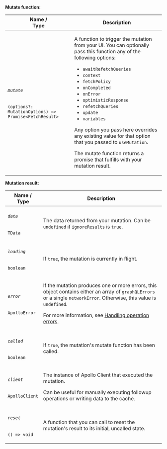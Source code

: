 **Mutate function:**

<table class="field-table api-ref">
  <thead>
    <tr>
      <th>Name /<br/>Type</th>
      <th>Description</th>
    </tr>
  </thead>
  <tbody>
<tr>
<td>

###### `mutate`

`(options?: MutationOptions) => Promise<FetchResult>`
</td>

<td>

A function to trigger the mutation from your UI. You can optionally pass this function any of the following options:

* `awaitRefetchQueries`
* `context`
* `fetchPolicy`
* `onCompleted`
* `onError`
* `optimisticResponse`
* `refetchQueries`
* `update`
* `variables`

Any option you pass here overrides any existing value for that option that you passed to `useMutation`.

The mutate function returns a promise that fulfills with your mutation result.
</td>
</tr>
  </tbody>
</table>

**Mutation result:**

<table class="field-table api-ref">
  <thead>
    <tr>
      <th>Name /<br/>Type</th>
      <th>Description</th>
    </tr>
  </thead>
  <tbody>
<tr>
<td>

###### `data`

`TData`
</td>

<td>

The data returned from your mutation. Can be `undefined` if `ignoreResults` is `true`.
</td>
</tr>

<tr>
<td>

###### `loading`

`boolean`
</td>

<td>

If `true`, the mutation is currently in flight.
</td>
</tr>

<tr>
<td>

###### `error`

`ApolloError`
</td>

<td>

If the mutation produces one or more errors, this object contains either an array of `graphQLErrors` or a single `networkError`. Otherwise, this value is `undefined`.

For more information, see [Handling operation errors](/react/data/error-handling/).

</td>
</tr>

<tr>
<td>

###### `called`

`boolean`
</td>

<td>

If `true`, the mutation's mutate function has been called.

</td>
</tr>

<tr>
<td>

###### `client`

`ApolloClient`
</td>

<td>

The instance of Apollo Client that executed the mutation.

Can be useful for manually executing followup operations or writing data to the cache.

</td>
</tr>

<tr>
<td>

###### `reset`

`() => void`
</td>

<td>

A function that you can call to reset the mutation's result to its initial, uncalled state.

</td>
</tr>
  </tbody>
</table>
